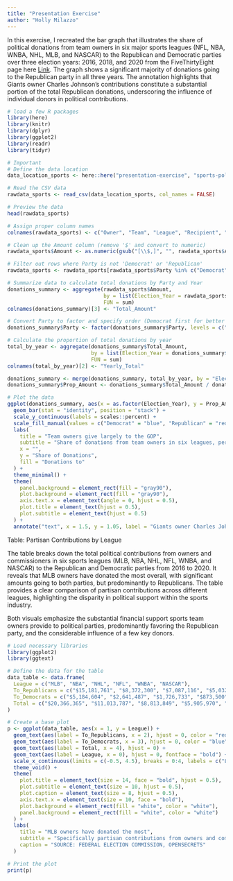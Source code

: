 ```yaml
---
title: "Presentation Exercise"
author: "Holly Milazzo"
---
```




In this exercise, I recreated the bar graph that illustrates the share of political donations from team owners in six major sports leagues (NFL, NBA, WNBA, NHL, MLB, and NASCAR) to the Republican and Democratic parties over three election years: 2016, 2018, and 2020 from the FiveThirtyEight page here [Link](https://fivethirtyeight.com/features/inside-the-political-donation-history-of-wealthy-sports-owners/). The graph shows a significant majority of donations going to the Republican party in all three years. The annotation highlights that Giants owner Charles Johnson's contributions constitute a substantial portion of the total Republican donations, underscoring the influence of individual donors in political contributions.


```r
# load a few R packages
library(here)
library(knitr)
library(dplyr)
library(ggplot2)
library(readr)
library(tidyr)
```


```r
# Important
# Define the data location
data_location_sports <- here::here("presentation-exercise", "sports-political-donations.csv")

# Read the CSV data
rawdata_sports <- read_csv(data_location_sports, col_names = FALSE)

# Preview the data
head(rawdata_sports)
```


```r

# Assign proper column names
colnames(rawdata_sports) <- c("Owner", "Team", "League", "Recipient", "Amount", "Election_Year", "Party")

# Clean up the Amount column (remove '$' and convert to numeric)
rawdata_sports$Amount <- as.numeric(gsub("[\\$,]", "", rawdata_sports$Amount))

# Filter out rows where Party is not 'Democrat' or 'Republican'
rawdata_sports <- rawdata_sports[rawdata_sports$Party %in% c("Democrat", "Republican"), ]

# Summarize data to calculate total donations by Party and Year
donations_summary <- aggregate(rawdata_sports$Amount, 
                               by = list(Election_Year = rawdata_sports$Election_Year, Party = rawdata_sports$Party), 
                               FUN = sum)
colnames(donations_summary)[3] <- "Total_Amount"

# Convert Party to factor and specify order (Democrat first for better visualization)
donations_summary$Party <- factor(donations_summary$Party, levels = c("Democrat", "Republican"))

# Calculate the proportion of total donations by year
total_by_year <- aggregate(donations_summary$Total_Amount, 
                           by = list(Election_Year = donations_summary$Election_Year), 
                           FUN = sum)
colnames(total_by_year)[2] <- "Yearly_Total"

donations_summary <- merge(donations_summary, total_by_year, by = "Election_Year")
donations_summary$Prop_Amount <- donations_summary$Total_Amount / donations_summary$Yearly_Total

# Plot the data
ggplot(donations_summary, aes(x = as.factor(Election_Year), y = Prop_Amount, fill = Party)) +
  geom_bar(stat = "identity", position = "stack") +
  scale_y_continuous(labels = scales::percent) +
  scale_fill_manual(values = c("Democrat" = "blue", "Republican" = "red")) +
  labs(
    title = "Team owners give largely to the GOP",
    subtitle = "Share of donations from team owners in six leagues, per year and party",
    x = "",
    y = "Share of Donations",
    fill = "Donations to"
  ) +
  theme_minimal() +
  theme(
    panel.background = element_rect(fill = "gray90"),
    plot.background = element_rect(fill = "gray90"),
    axis.text.x = element_text(angle = 0, hjust = 0.5),
    plot.title = element_text(hjust = 0.5),
    plot.subtitle = element_text(hjust = 0.5)
  ) +
  annotate("text", x = 1.5, y = 1.05, label = "Giants owner Charles Johnson’s total contributions make up 32.1% of all Republican contributions.", size = 3, hjust = 0.3, vjust = 0)


```

Table: Partisan Contributions by League

The table breaks down the total political contributions from owners and commissioners in six sports leagues (MLB, NBA, NHL, NFL, WNBA, and NASCAR) to the Republican and Democratic parties from 2016 to 2020. It reveals that MLB owners have donated the most overall, with significant amounts going to both parties, but predominantly to Republicans. The table provides a clear comparison of partisan contributions across different leagues, highlighting the disparity in political support within the sports industry.

Both visuals emphasize the substantial financial support sports team owners provide to political parties, predominantly favoring the Republican party, and the considerable influence of a few key donors.

```r
# Load necessary libraries
library(ggplot2)
library(ggtext)

# Define the data for the table
data_table <- data.frame(
  League = c("MLB", "NBA", "NHL", "NFL", "WNBA", "NASCAR"),
  To_Republicans = c("$15,181,761", "$8,372,300", "$7,087,116", "$5,032,470", "$1,338,459", "$576,110"),
  To_Democrats = c("$5,184,604", "$2,641,487", "$1,726,733", "$873,500", "$1,634,153", "$93,983"),
  Total = c("$20,366,365", "$11,013,787", "$8,813,849", "$5,905,970", "$2,972,612", "$670,093")
)

# Create a base plot
p <- ggplot(data_table, aes(x = 1, y = League)) +
  geom_text(aes(label = To_Republicans, x = 2), hjust = 0, color = "red") +
  geom_text(aes(label = To_Democrats, x = 3), hjust = 0, color = "blue") +
  geom_text(aes(label = Total, x = 4), hjust = 0) +
  geom_text(aes(label = League, x = 0), hjust = 0, fontface = "bold") +
  scale_x_continuous(limits = c(-0.5, 4.5), breaks = 0:4, labels = c("LEAGUE", "TO REPUBLICANS", "TO DEMOCRATS", "TOTAL", "")) +
  theme_void() +
  theme(
    plot.title = element_text(size = 14, face = "bold", hjust = 0.5),
    plot.subtitle = element_text(size = 10, hjust = 0.5),
    plot.caption = element_text(size = 8, hjust = 0.5),
    axis.text.x = element_text(size = 10, face = "bold"),
    plot.background = element_rect(fill = "white", color = "white"),
    panel.background = element_rect(fill = "white", color = "white")
  ) +
  labs(
    title = "MLB owners have donated the most",
    subtitle = "Specifically partisan contributions from owners and commissioners in the NFL, NBA, WNBA, NHL, MLB and NASCAR, by party, 2016-20",
    caption = "SOURCE: FEDERAL ELECTION COMMISSION, OPENSECRETS"
  )

# Print the plot
print(p)


```




